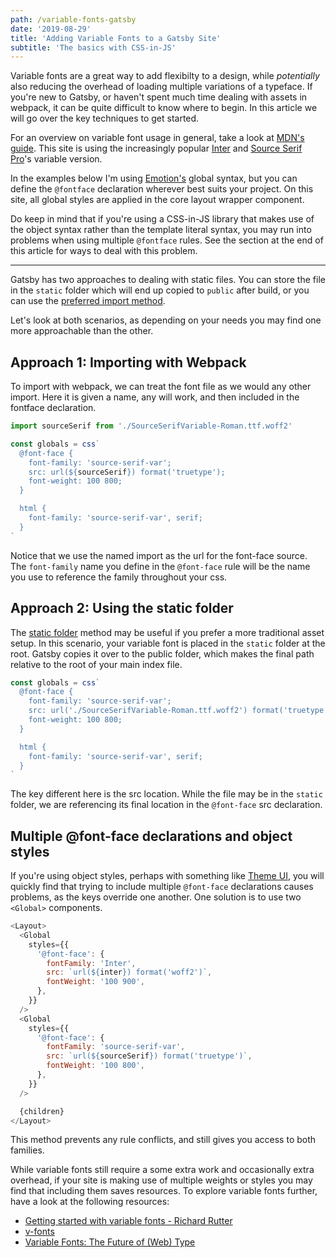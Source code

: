 ```yaml
---
path: /variable-fonts-gatsby
date: '2019-08-29'
title: 'Adding Variable Fonts to a Gatsby Site'
subtitle: 'The basics with CSS-in-JS'
---
```


Variable fonts are a great way to add flexibilty to a design, while _potentially_ also reducing the overhead of loading multiple variations of a typeface. If you're new to Gatsby, or haven't spent much time dealing with assets in webpack, it can be quite difficult to know where to begin. In this article we will go over the key techniques to get started.

For an overview on variable font usage in general, take a look at [MDN's guide](https://developer.mozilla.org/en-US/docs/Web/CSS/CSS_Fonts/Variable_Fonts_Guide). This site is using the increasingly popular [Inter](https://rsms.me/inter/) and [Source Serif Pro](https://github.com/adobe-fonts/source-serif-pro)'s variable version.

In the examples below I'm using [Emotion's](https://emotion.sh) global syntax, but you can define the `@fontface` declaration wherever best suits your project. On this site, all global styles are applied in the core layout wrapper component.

Do keep in mind that if you're using a CSS-in-JS library that makes use of the object syntax rather than the template literal syntax, you may run into problems when using multiple `@fontface` rules. See the section at the end of this article for ways to deal with this problem.

---

Gatsby has two approaches to dealing with static files. You can store the file in the `static` folder which will end up copied to `public` after build, or you can use the [preferred import method](https://www.gatsbyjs.org/docs/importing-assets-into-files/).

Let's look at both scenarios, as depending on your needs you may find one more approachable than the other.

## Approach 1: Importing with Webpack

To import with webpack, we can treat the font file as we would any other import. Here it is given a name, any will work, and then included in the fontface declaration.

```js
import sourceSerif from './SourceSerifVariable-Roman.ttf.woff2'

const globals = css`
  @font-face {
    font-family: 'source-serif-var';
    src: url(${sourceSerif}) format('truetype');
    font-weight: 100 800;
  }

  html {
    font-family: 'source-serif-var', serif;
  }
`
```

Notice that we use the named import as the url for the font-face source. The `font-family` name you define in the `@font-face` rule will be the name you use to reference the family throughout your css.

## Approach 2: Using the static folder

The [static folder](https://www.gatsbyjs.org/docs/static-folder) method may be useful if you prefer a more traditional asset setup. In this scenario, your variable font is placed in the `static` folder at the root. Gatsby copies it over to the public folder, which makes the final path relative to the root of your main index file.

```js
const globals = css`
  @font-face {
    font-family: 'source-serif-var';
    src: url('./SourceSerifVariable-Roman.ttf.woff2') format('truetype');
    font-weight: 100 800;
  }

  html {
    font-family: 'source-serif-var', serif;
  }
`
```

The key different here is the src location. While the file may be in the `static` folder, we are referencing its final location in the `@font-face` src declaration.

## Multiple @font-face declarations and object styles

If you're using object styles, perhaps with something like [Theme UI](https://theme-ui.com/), you will quickly find that trying to include multiple `@font-face` declarations causes problems, as the keys override one another. One solution is to use two `<Global>` components.

```js
<Layout>
  <Global
    styles={{
      '@font-face': {
        fontFamily: 'Inter',
        src: `url(${inter}) format('woff2')`,
        fontWeight: '100 900',
      },
    }}
  />
  <Global
    styles={{
      '@font-face': {
        fontFamily: 'source-serif-var',
        src: `url(${sourceSerif}) format('truetype')`,
        fontWeight: '100 800',
      },
    }}
  />

  {children}
</Layout>
```

This method prevents any rule conflicts, and still gives you access to both families.

While variable fonts still require a some extra work and occasionally extra overhead, if your site is making use of multiple weights or styles you may find that including them saves resources. To explore variable fonts further, have a look at the following resources:

- [Getting started with variable fonts - Richard Rutter](https://medium.com/@clagnut/get-started-with-variable-fonts-c055fd73ecd7)
- [v-fonts](https://v-fonts.com/)
- [Variable Fonts: The Future of (Web) Type](https://typographica.org/on-typography/variable-fonts/)

